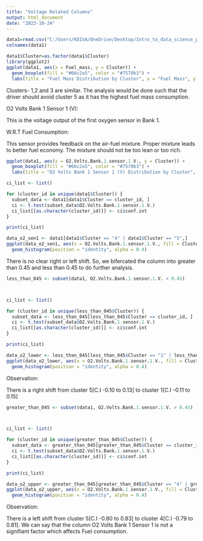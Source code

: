 ```yaml
---
title: "Voltage Related Columns"
output: html_document
date: "2023-10-24"
---
```

```r
data1=read.csv("C:/Users/KDIVA/OneDrive/Desktop/Intro_to_data_science_project/dataset.csv")
colnames(data1)
```
```r
data1$Cluster=as.factor(data1$Cluster)
library(ggplot2)
ggplot(data1, aes(x = Fuel_mass, y = Cluster)) +
  geom_boxplot(fill = "#66c2a5", color = "#7570b3") +
  labs(title = "Fuel Mass Distribution by Cluster", x = "Fuel Mass", y = "Cluster")
```



Clusters- 1,2 and 3 are similar. The analysis would be done such that the driver should avoid cluster 5 as it has the highest fuel mass consumption. 



O2 Volts Bank 1 Sensor 1 (V): 

This is the voltage output of the first oxygen sensor in Bank 1.


W.R.T Fuel Consumption: 

This sensor provides feedback on the air-fuel mixture. Proper mixture leads to better fuel economy. The mixture should not be too lean or too rich.



```r
ggplot(data1, aes(x = O2.Volts.Bank.1.sensor.1.V., y = Cluster)) +
  geom_boxplot(fill = "#66c2a5", color = "#7570b3") +
  labs(title = "O2 Volts Bank 1 Sensor 1 (V) Distribution by Cluster", x = "O2 Volts Bank 1 Sensor 1 (V)", y = "Cluster")
```
```r


ci_list <- list()

for (cluster_id in unique(data1$Cluster)) {
  subset_data <- data1[data1$Cluster == cluster_id, ]
  ci <- t.test(subset_data$O2.Volts.Bank.1.sensor.1.V.)
  ci_list[[as.character(cluster_id)]] <- ci$conf.int
}

print(ci_list)

```
```r
data_o2_sen1 <- data1[data1$Cluster == "4" | data1$Cluster == "5",]
ggplot(data_o2_sen1, aes(x = O2.Volts.Bank.1.sensor.1.V., fill = Cluster)) +
  geom_histogram(position = "identity", alpha = 0.4)

```



There is no clear right or left shift. So, we bifercated the column into greater than 0.45 and less than 0.45 to do further analysis.



```r

less_than_045 <- subset(data1, O2.Volts.Bank.1.sensor.1.V. < 0.45)



ci_list <- list()

for (cluster_id in unique(less_than_045$Cluster)) {
  subset_data <- less_than_045[less_than_045$Cluster == cluster_id, ]
  ci <- t.test(subset_data$O2.Volts.Bank.1.sensor.1.V.)
  ci_list[[as.character(cluster_id)]] <- ci$conf.int
}

print(ci_list)
```
```r
data_o2_lower <- less_than_045[less_than_045$Cluster == "1" | less_than_045$Cluster == "5",]
ggplot(data_o2_lower, aes(x = O2.Volts.Bank.1.sensor.1.V., fill = Cluster)) +
  geom_histogram(position = "identity", alpha = 0.4)


```



Observation:

There is a right shift from cluster 5[C.I -0.10 to 0.13] to cluster 1[C.I -0.11 to 0.15]




```r
greater_than_045 <- subset(data1, O2.Volts.Bank.1.sensor.1.V. > 0.45)



ci_list <- list()

for (cluster_id in unique(greater_than_045$Cluster)) {
  subset_data <- greater_than_045[greater_than_045$Cluster == cluster_id, ]
  ci <- t.test(subset_data$O2.Volts.Bank.1.sensor.1.V.)
  ci_list[[as.character(cluster_id)]] <- ci$conf.int
}

print(ci_list)
```
```r
data_o2_upper <- greater_than_045[greater_than_045$Cluster == "4" | greater_than_045$Cluster == "5",]
ggplot(data_o2_upper, aes(x = O2.Volts.Bank.1.sensor.1.V., fill = Cluster)) +
  geom_histogram(position = "identity", alpha = 0.4)

```




Observation:

There is a left shift from cluster 5[C.I -0.80 to 0.83] to cluster 4[C.I -0.79 to 0.81]. We can say that the column O2 Volts Bank 1 Sensor 1 is not a signifiant factor which affects Fuel consumption.